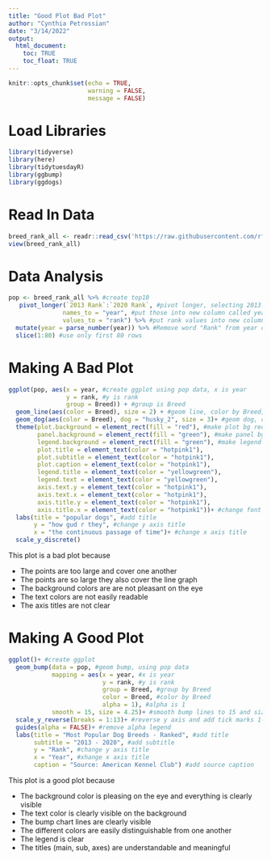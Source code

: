 ```yaml
---
title: "Good Plot Bad Plot"
author: "Cynthia Petrossian"
date: "3/14/2022"
output: 
  html_document:
    toc: TRUE
    toc_float: TRUE
---
```


```r
knitr::opts_chunk$set(echo = TRUE, 
                      warning = FALSE, 
                      message = FALSE)
```

# Load Libraries
```r
library(tidyverse)
library(here)
library(tidytuesdayR)
library(ggbump)
library(ggdogs)
```

# Read In Data
```r
breed_rank_all <- readr::read_csv('https://raw.githubusercontent.com/rfordatascience/tidytuesday/master/data/2022/2022-02-01/breed_rank.csv')
view(breed_rank_all)
```

# Data Analysis
```r
pop <- breed_rank_all %>% #create top10
   pivot_longer(`2013 Rank`:`2020 Rank`, #pivot longer, selecting 2013:2020 columns
               names_to = "year", #put those into new column called year
               values_to = "rank") %>% #put rank values into new column called rank
  mutate(year = parse_number(year)) %>% #Remove word "Rank" from year column contents
  slice(1:80) #use only first 80 rows
```

# Making A Bad Plot
```r
ggplot(pop, aes(x = year, #create ggplot using pop data, x is year
                y = rank, #y is rank
                group = Breed)) + #group is Breed
  geom_line(aes(color = Breed), size = 2) + #geom line, color by Breed, size 2
  geom_dog(aes(color = Breed), dog = "husky_2", size = 3)+ #geom dog, choose husky, size 4
  theme(plot.background = element_rect(fill = "red"), #make plot bg red
        panel.background = element_rect(fill = "green"), #make panel bg green
        legend.background = element_rect(fill = "green"), #make legend bg green
        plot.title = element_text(color = "hotpink1"),
        plot.subtitle = element_text(color = "hotpink1"),
        plot.caption = element_text(color = "hotpink1"),
        legend.title = element_text(color = "yellowgreen"),
        legend.text = element_text(color = "yellowgreen"),
        axis.text.y = element_text(color = "hotpink1"),
        axis.text.x = element_text(color = "hotpink1"),
        axis.title.y = element_text(color = "hotpink1"),
        axis.title.x = element_text(color = "hotpink1"))+ #change font
  labs(title = "popular dogs", #add title
       y = "how gud r they", #change y axis title
       x = "the continuous passage of time")+ #change x axis title
  scale_y_discrete()
```

This plot is a bad plot because  

* The points are too large and cover one another 
* The points are so large they also cover the line graph  
* The background colors are are not pleasant on the eye  
* The text colors are not easily readable  
* The axis titles are not clear

# Making A Good Plot
```r
ggplot()+ #create ggplot
  geom_bump(data = pop, #geom bump, using pop data
            mapping = aes(x = year, #x is year
                          y = rank, #y is rank
                          group = Breed, #group by Breed
                          color = Breed, #color by Breed
                          alpha = 1), #alpha is 1
            smooth = 15, size = 4.25)+ #smooth bump lines to 15 and size is 4.25
  scale_y_reverse(breaks = 1:13)+ #reverse y axis and add tick marks 1-13
  guides(alpha = FALSE)+ #remove alpha legend
  labs(title = "Most Popular Dog Breeds - Ranked", #add title
       subtitle = "2013 - 2020", #add subtitle
       y = "Rank", #change y axis title
       x = "Year", #xhange x axis title
       caption = "Source: American Kennel Club") #add source caption
```

This plot is a good plot because

* The background color is pleasing on the eye and everything is clearly visible
* The text color is clearly visible on the background
* The bump chart lines are clearly visible
* The different colors are easily distinguishable from one another
* The legend is clear
* The titles (main, sub, axes) are understandable and meaningful